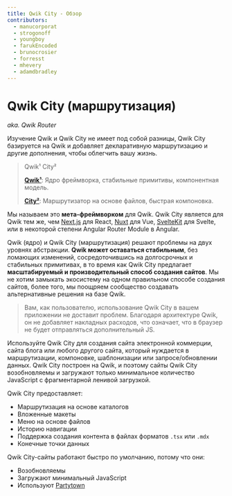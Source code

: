 ```yaml
---
title: Qwik City - Обзор
contributors:
  - manucorporat
  - strogonoff
  - youngboy
  - farukEncoded
  - brunocrosier
  - forresst
  - mhevery
  - adamdbradley
---
```


# Qwik City (маршрутизация)

_aka. Qwik Router_

Изучение Qwik и Qwik City не имеет под собой разницы, Qwik City базируется на Qwik и добавляет декларативную маршрутизацию и другие дополнения, чтобы облегчить вашу жизнь.

> Qwik¹ City²
>
> [**Qwik¹**](/docs/(qwik)/index.mdx): Ядро фреймворка, стабильные примитивы, компонентная модель.
>
> [**City²**](../routing/index.mdx): Маршрутизатор на основе файлов, быстрая компоновка.

Мы называем это **мета-фреймворком** для Qwik. Qwik City является для Qwik тем же, чем [Next.js](https://nextjs.org/) для React, [Nuxt](https://nuxtjs.org/) для Vue, [SvelteKit](https://kit.svelte.dev/) для Svelte, или в некоторой степени Angular Router Module в Angular.

Qwik (ядро) и Qwik City (маршрутизация) решают проблемы на двух уровнях абстракции. **Qwik может оставаться стабильным**, без ломающих изменений, сосредоточившись на долгосрочных и стабильных примитивах, в то время как Qwik City предлагает **масштабируемый и производительный способ создания сайтов**. Мы не хотим замыкать экосистему на одном правильном способе создания сайтов, более того, мы поощряем сообщество создавать альтернативные решения на базе Qwik.

> Вам, как пользователю, использование Qwik City в вашем приложении не доставит проблем. Благодаря архитектуре Qwik, он не добавляет накладных расходов, что означает, что в браузер не будет отправляться дополнительный JS.

Используйте Qwik City для создания сайта электронной коммерции, сайта блога или любого другого сайта, который нуждается в маршрутизации, компоновке, шаблонизации или запросе/обновлении данных. Qwik City построен на Qwik, и поэтому сайты Qwik City возобновляемы и загружают только минимальное количество JavaScript с фрагментарной ленивой загрузкой.

Qwik City предоставляет:

- Маршрутизация на основе каталогов
- Вложенные макеты
- Меню на основе файлов
- Историю навигации
- Поддержка создания контента в файлах форматов `.tsx` или `.mdx`
- Конечные точки данных

Qwik City-сайты работают быстро по умолчанию, потому что они:

- Возобновляемы
- Загружают минимальный JavaScript
- Используют [Partytown](https://partytown.builder.io)
